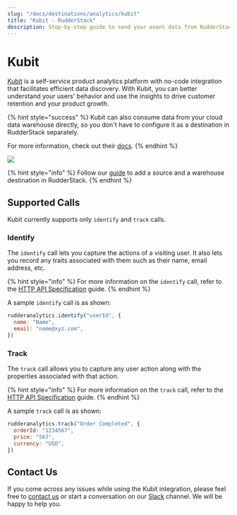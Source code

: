 ```yaml
---
slug: "/docs/destinations/analytics/kubit"
title: "Kubit - RudderStack"
description: Step-by-step guide to send your event data from RudderStack to Kubit.
---
```


# Kubit

[Kubit](https://www.kubit.ai/) is a self-service product analytics platform with no-code integration that facilitates efficient data discovery. With Kubit, you can better understand your users' behavior and use the insights to drive customer retention and your product growth.

{% hint style="success" %}
Kubit can also consume data from your cloud data warehouse directly, so you don't have to configure it as a destination in RudderStack separately.

For more information, check out their [docs](https://www.kubit.ai/doc).
{% endhint %}

![](../../.gitbook/assets/image%20%28104%29.png)

{% hint style="info" %}
Follow our [guide](../../connections/adding-source-and-destination-rudderstack.md) to add a source and a warehouse destination in RudderStack.
{% endhint %}

## Supported Calls

Kubit currently supports only `identify` and `track` calls.

### Identify

The `identify` call lets you capture the actions of a visiting user. It also lets you record any traits associated with them such as their name, email address, etc.

{% hint style="info" %}
For more information on the `identify` call, refer to the [HTTP API Specification](../../rudderstack-api/http-api-specification.md) guide.
{% endhint %}

A sample `identify` call is as shown:

```javascript
rudderanalytics.identify("userId", {
  name: "Name",
  email: "name@xyz.com",
})
```

### Track

The `track` call allows you to capture any user action along with the properties associated with that action.

{% hint style="info" %}
For more information on the `track` call, refer to the [HTTP API Specification](../../rudderstack-api/http-api-specification.md) guide.
{% endhint %}

A sample `track` call is as shown:

```javascript
rudderanalytics.track("Order Completed", {
  orderId: "1234567",
  price: "567",
  currency: "USD",
})
```

## Contact Us

If you come across any issues while using the Kubit integration, please feel free to [contact us](mailto:%20docs@rudderstack.com) or start a conversation on our [Slack](https://resources.rudderstack.com/join-rudderstack-slack) channel. We will be happy to help you.
